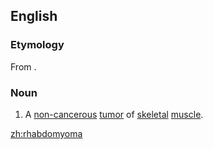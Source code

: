 ==English==
{{wikipedia}}

===Etymology===
From {{prefix|rhabdo|myoma|lang=en}}.

===Noun===
{{en-noun|s|rhabdomyomata}}

# {{lb|en|pathology}} A [[non-]][[cancerous]] [[tumor]] of [[skeletal]] [[muscle]].

[[zh:rhabdomyoma]]